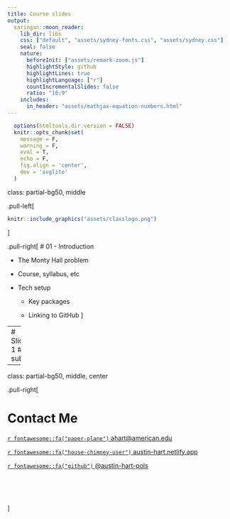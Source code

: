 ```yaml
---
title: Course slides
output:
  xaringan::moon_reader:
    lib_dir: libs
    css: ["default", "assets/sydney-fonts.css", "assets/sydney.css"]
    seal: false
    nature:
      beforeInit: ["assets/remark-zoom.js"]
      highlightStyle: github
      highlightLines: true
      highlightLanguage: ["r"]
      countIncrementalSlides: false      
      ratio: "16:9"
    includes:
      in_header: "assets/mathjax-equation-numbers.html"  
---
```


```r
  options(htmltools.dir.version = FALSE)
  knitr::opts_chunk$set(
    message = F, 
    warning = F, 
    eval = T, 
    echo = F,
    fig.align = 'center', 
    dev = 'svglite'
  )
```



class: partial-bg50, middle

.pull-left[
```r
knitr::include_graphics("assets/classlogo.png")
```
]

.pull-right[
# 01 - Introduction

- The Monty Hall problem

- Course, syllabus, etc

- Tech setup

  - Key packages

  - Linking to GitHub
]


---
# Slide 1
## sub


---
class: partial-bg50, middle, center




.pull-right[

# Contact Me

<a href="mailto:ahart@american.edu">
`r fontawesome::fa("paper-plane")` ahart@american.edu
</a>

<a href="https://austin-hart.netlify.app">
`r fontawesome::fa("house-chimney-user")` austin-hart.netlify.app
</a>


<a href="https://github.com/austin-hart-pols">
`r fontawesome::fa("github")` @austin-hart-pols
</a>

<br><br><br>

]